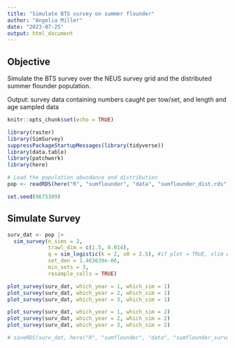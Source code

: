 ```yaml
---
title: "Simulate BTS survey on summer flounder"
author: "Angelia Miller"
date: "2023-07-25"
output: html_document
---
```


## Objective 
Simulate the BTS survey over the NEUS survey grid and the distributed summer flounder population. 

Output: survey data containing numbers caught per tow/set, and length and age sampled data 


```r
knitr::opts_chunk$set(echo = TRUE)

library(raster)
library(SimSurvey)
suppressPackageStartupMessages(library(tidyverse))
library(data.table)
library(patchwork)
library(here)

# Load the population abundance and distribution 
pop <- readRDS(here("R", "sumflounder", "data", "sumflounder_dist.rds"))

set.seed(8675309)
```


## Simulate Survey
```r
surv_dat <- pop |>
  sim_survey(n_sims = 2,
             trawl_dim = c(1.5, 0.014),
             q = sim_logistic(k = 2, x0 = 2.5), #if plot = TRUE, xlim errors
             set_den = 1.463639e-06,
             min_sets = 3,
             resample_cells = TRUE)
```


```r
plot_survey(surv_dat, which_year = 1, which_sim = 1)
plot_survey(surv_dat, which_year = 2, which_sim = 1)
plot_survey(surv_dat, which_year = 3, which_sim = 1)
```


```r
plot_survey(surv_dat, which_year = 1, which_sim = 2)
plot_survey(surv_dat, which_year = 2, which_sim = 2)
plot_survey(surv_dat, which_year = 3, which_sim = 2)
```


```r
# saveRDS(surv_dat, here("R", "sumflounder", "data", "sumflounder_survdat.rds"))

```

